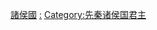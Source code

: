{{Catmore|周朝諸侯國君主列表}}

[[Category:周朝君主|諸侯國]]
[[Category:周代诸侯国|:]]
[[Category:先秦诸侯国君主|Category:先秦诸侯国君主]]